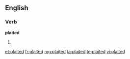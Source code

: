 ==English==

===Verb===
'''plaited'''

# {{past of|plait}}

[[et:plaited]]
[[fr:plaited]]
[[mg:plaited]]
[[ta:plaited]]
[[te:plaited]]
[[vi:plaited]]